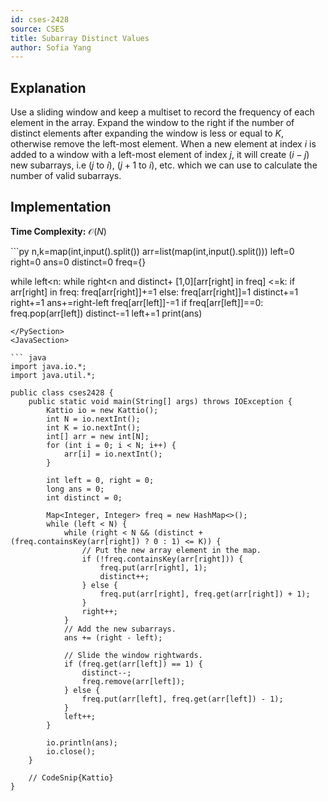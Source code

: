 ```yaml
---
id: cses-2428
source: CSES
title: Subarray Distinct Values
author: Sofia Yang
---
```


## Explanation

Use a sliding window and keep a multiset to record the frequency of each element in the array.
Expand the window to the right if the number of distinct elements after expanding the window is less or equal to $K$,
otherwise remove the left-most element.
When a new element at index $i$ is added to a window with a left-most element of index $j$,
it will create ($i - j$) new subarrays, i.e ($j$ to $i$), ($j + 1$ to $i$), etc. which we can use to calculate the number of valid subarrays.

## Implementation

**Time Complexity:** $\mathcal{O}(N)$

<LanguageSection>
<PySection>
```py
n,k=map(int,input().split())
arr=list(map(int,input().split()))
left=0
right=0
ans=0
distinct=0
freq={}

while left<n:
    while right<n and distinct+ [1,0][arr[right] in freq] <=k:
        if arr[right] in freq:
            freq[arr[right]]+=1
        else:
            freq[arr[right]]=1
            distinct+=1
        right+=1
    ans+=right-left
    freq[arr[left]]-=1
    if freq[arr[left]]==0:
        freq.pop(arr[left])
        distinct-=1
    left+=1
print(ans)

```
</PySection>
<JavaSection>

``` java
import java.io.*;
import java.util.*;

public class cses2428 {
	public static void main(String[] args) throws IOException {
		Kattio io = new Kattio();
		int N = io.nextInt();
		int K = io.nextInt();
		int[] arr = new int[N];
		for (int i = 0; i < N; i++) {
			arr[i] = io.nextInt();
		}

		int left = 0, right = 0;
		long ans = 0;
		int distinct = 0;

		Map<Integer, Integer> freq = new HashMap<>();
		while (left < N) {
			while (right < N && (distinct + (freq.containsKey(arr[right]) ? 0 : 1) <= K)) {
				// Put the new array element in the map.
				if (!freq.containsKey(arr[right])) {
					freq.put(arr[right], 1);
					distinct++;
				} else {
					freq.put(arr[right], freq.get(arr[right]) + 1);
				}
				right++;
			}
			// Add the new subarrays.
			ans += (right - left);

			// Slide the window rightwards.
			if (freq.get(arr[left]) == 1) {
				distinct--;
				freq.remove(arr[left]);
			} else {
				freq.put(arr[left], freq.get(arr[left]) - 1);
			}
			left++;
		}

		io.println(ans);
		io.close();
	}

	// CodeSnip{Kattio}
}
```

</JavaSection>

</LanguageSection>
